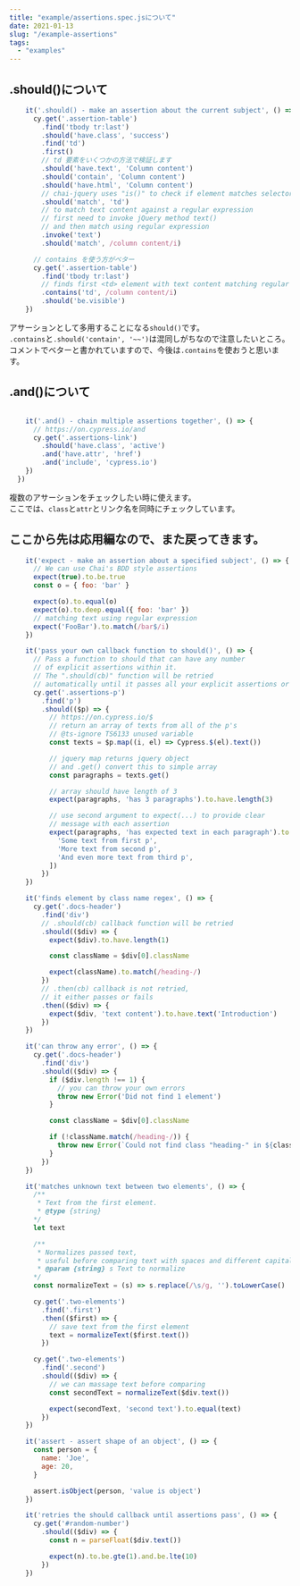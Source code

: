 ```yaml
---
title: "example/assertions.spec.jsについて"
date: 2021-01-13
slug: "/example-assertions"
tags:
  - "examples"
---
```


## .should()について
```js
    it('.should() - make an assertion about the current subject', () => {
      cy.get('.assertion-table')
        .find('tbody tr:last')
        .should('have.class', 'success')
        .find('td')
        .first()
        // td 要素をいくつかの方法で検証します
        .should('have.text', 'Column content')
        .should('contain', 'Column content')
        .should('have.html', 'Column content')
        // chai-jquery uses "is()" to check if element matches selector
        .should('match', 'td')
        // to match text content against a regular expression
        // first need to invoke jQuery method text()
        // and then match using regular expression
        .invoke('text')
        .should('match', /column content/i)

      // contains を使う方がベター
      cy.get('.assertion-table')
        .find('tbody tr:last')
        // finds first <td> element with text content matching regular expression
        .contains('td', /column content/i)
        .should('be.visible')
    })
```
アサーションとして多用することになる`should()`です。  
`.contains`と`.should('contain', '~~')`は混同しがちなので注意したいところ。  
コメントでベターと書かれていますので、今後は`.contains`を使おうと思います。

## .and()について
```js

    it('.and() - chain multiple assertions together', () => {
      // https://on.cypress.io/and
      cy.get('.assertions-link')
        .should('have.class', 'active')
        .and('have.attr', 'href')
        .and('include', 'cypress.io')
    })
  })
```
複数のアサーションをチェックしたい時に使えます。  
ここでは、`class`と`attr`とリンク名を同時にチェックしています。

## ここから先は応用編なので、また戻ってきます。

```js
    it('expect - make an assertion about a specified subject', () => {
      // We can use Chai's BDD style assertions
      expect(true).to.be.true
      const o = { foo: 'bar' }

      expect(o).to.equal(o)
      expect(o).to.deep.equal({ foo: 'bar' })
      // matching text using regular expression
      expect('FooBar').to.match(/bar$/i)
    })
```

```js
    it('pass your own callback function to should()', () => {
      // Pass a function to should that can have any number
      // of explicit assertions within it.
      // The ".should(cb)" function will be retried
      // automatically until it passes all your explicit assertions or times out.
      cy.get('.assertions-p')
        .find('p')
        .should(($p) => {
          // https://on.cypress.io/$
          // return an array of texts from all of the p's
          // @ts-ignore TS6133 unused variable
          const texts = $p.map((i, el) => Cypress.$(el).text())

          // jquery map returns jquery object
          // and .get() convert this to simple array
          const paragraphs = texts.get()

          // array should have length of 3
          expect(paragraphs, 'has 3 paragraphs').to.have.length(3)

          // use second argument to expect(...) to provide clear
          // message with each assertion
          expect(paragraphs, 'has expected text in each paragraph').to.deep.eq([
            'Some text from first p',
            'More text from second p',
            'And even more text from third p',
          ])
        })
    })
```

```js
    it('finds element by class name regex', () => {
      cy.get('.docs-header')
        .find('div')
        // .should(cb) callback function will be retried
        .should(($div) => {
          expect($div).to.have.length(1)

          const className = $div[0].className

          expect(className).to.match(/heading-/)
        })
        // .then(cb) callback is not retried,
        // it either passes or fails
        .then(($div) => {
          expect($div, 'text content').to.have.text('Introduction')
        })
    })
```

```js
    it('can throw any error', () => {
      cy.get('.docs-header')
        .find('div')
        .should(($div) => {
          if ($div.length !== 1) {
            // you can throw your own errors
            throw new Error('Did not find 1 element')
          }

          const className = $div[0].className

          if (!className.match(/heading-/)) {
            throw new Error(`Could not find class "heading-" in ${className}`)
          }
        })
    })
```

```js
    it('matches unknown text between two elements', () => {
      /**
       * Text from the first element.
       * @type {string}
      */
      let text

      /**
       * Normalizes passed text,
       * useful before comparing text with spaces and different capitalization.
       * @param {string} s Text to normalize
      */
      const normalizeText = (s) => s.replace(/\s/g, '').toLowerCase()

      cy.get('.two-elements')
        .find('.first')
        .then(($first) => {
          // save text from the first element
          text = normalizeText($first.text())
        })

      cy.get('.two-elements')
        .find('.second')
        .should(($div) => {
          // we can massage text before comparing
          const secondText = normalizeText($div.text())

          expect(secondText, 'second text').to.equal(text)
        })
    })
```

```js
    it('assert - assert shape of an object', () => {
      const person = {
        name: 'Joe',
        age: 20,
      }

      assert.isObject(person, 'value is object')
    })
```

```js
    it('retries the should callback until assertions pass', () => {
      cy.get('#random-number')
        .should(($div) => {
          const n = parseFloat($div.text())

          expect(n).to.be.gte(1).and.be.lte(10)
        })
    })
```
